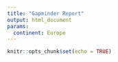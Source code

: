 ```yaml
---
title: "Gapminder Report"
output: html_document
params: 
  continent: Europe
---
```


```r
knitr::opts_chunk$set(echo = TRUE)
```

